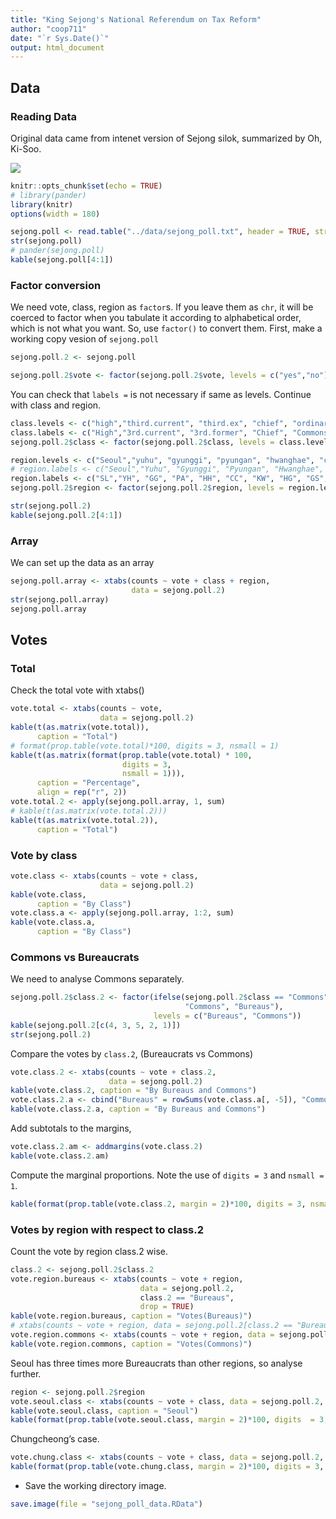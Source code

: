 ```yaml
---
title: "King Sejong's National Referendum on Tax Reform"
author: "coop711"
date: "`r Sys.Date()`"
output: html_document
---
```


## Data

### Reading Data 

Original data came from intenet version of Sejong silok, summarized by Oh, Ki-Soo.

![](../pics/sejong_poll_data.png)


```r
knitr::opts_chunk$set(echo = TRUE)
# library(pander)
library(knitr)
options(width = 180)
```

```r
sejong.poll <- read.table("../data/sejong_poll.txt", header = TRUE, stringsAsFactors = FALSE)
str(sejong.poll)
# pander(sejong.poll)
kable(sejong.poll[4:1])
```

### Factor conversion

We need vote, class, region as `factor`s. If you leave them as `chr`, it will be coerced to factor when you tabulate it according to alphabetical order, which is not what you want. So, use `factor()` to convert them. First, make a working copy vesion of `sejong.poll`

```r
sejong.poll.2 <- sejong.poll
```

```r
sejong.poll.2$vote <- factor(sejong.poll.2$vote, levels = c("yes","no"), labels = c("Yes", "No"))
```

You can check that `labels = ` is not necessary if same as levels. Continue with class and region.

```r
class.levels <- c("high","third.current", "third.ex", "chief", "ordinary")
class.labels <- c("High","3rd.current", "3rd.former", "Chief", "Commons")
sejong.poll.2$class <- factor(sejong.poll.2$class, levels = class.levels, labels = class.labels)
```

```r
region.levels <- c("Seoul","yuhu", "gyunggi", "pyungan", "hwanghae", "chungcheong", "kangwon", "hamgil", "gyungsang", "jeolla")
# region.labels <- c("Seoul","Yuhu", "Gyunggi", "Pyungan", "Hwanghae", "Chungcheong", "Kangwon", "Hamgil", "Gyungsang", "Jeolla")
region.labels <- c("SL","YH", "GG", "PA", "HH", "CC", "KW", "HG", "GS", "JL")
sejong.poll.2$region <- factor(sejong.poll.2$region, levels = region.levels, labels = region.labels)
```

```r
str(sejong.poll.2)
kable(sejong.poll.2[4:1])
```

### Array

We can set up the data as an array

```r
sejong.poll.array <- xtabs(counts ~ vote + class + region, 
                           data = sejong.poll.2)
str(sejong.poll.array)
sejong.poll.array
```

## Votes

### Total

Check the total vote with xtabs()

```r
vote.total <- xtabs(counts ~ vote, 
                    data = sejong.poll.2)
kable(t(as.matrix(vote.total)), 
      caption = "Total")
# format(prop.table(vote.total)*100, digits = 3, nsmall = 1)
kable(t(as.matrix(format(prop.table(vote.total) * 100, 
                         digits = 3, 
                         nsmall = 1))), 
      caption = "Percentage", 
      align = rep("r", 2))
vote.total.2 <- apply(sejong.poll.array, 1, sum)
# kable(t(as.matrix(vote.total.2)))
kable(t(as.matrix(vote.total.2)), 
      caption = "Total")
```

### Vote by class

```r
vote.class <- xtabs(counts ~ vote + class, 
                    data = sejong.poll.2)
kable(vote.class, 
      caption = "By Class")
vote.class.a <- apply(sejong.poll.array, 1:2, sum)
kable(vote.class.a, 
      caption = "By Class")
```

### Commons vs Bureaucrats

We need to analyse Commons separately. 

```r
sejong.poll.2$class.2 <- factor(ifelse(sejong.poll.2$class == "Commons", 
                                       "Commons", "Bureaus"), 
                                levels = c("Bureaus", "Commons"))
kable(sejong.poll.2[c(4, 3, 5, 2, 1)])
str(sejong.poll.2)
```

Compare the votes by `class.2`,  (Bureaucrats vs Commons)

```r
vote.class.2 <- xtabs(counts ~ vote + class.2, 
                      data = sejong.poll.2)
kable(vote.class.2, caption = "By Bureaus and Commons")
vote.class.2.a <- cbind("Bureaus" = rowSums(vote.class.a[, -5]), "Commons" =  vote.class.a[, 5])
kable(vote.class.2.a, caption = "By Bureaus and Commons")
```

Add subtotals to the margins, 

```r
vote.class.2.am <- addmargins(vote.class.2)
kable(vote.class.2.am)
```

Compute the marginal proportions. Note the use of `digits = 3` and `nsmall = 1`.

```r
kable(format(prop.table(vote.class.2, margin = 2)*100, digits = 3, nsmall = 1), caption = "Bureaus and Commons", align = rep("r", 2))
```

### Votes by region with respect to class.2 

Count the vote by region class.2 wise.

```r
class.2 <- sejong.poll.2$class.2
vote.region.bureaus <- xtabs(counts ~ vote + region, 
                             data = sejong.poll.2, 
                             class.2 == "Bureaus", 
                             drop = TRUE)
kable(vote.region.bureaus, caption = "Votes(Bureaus)")
# xtabs(counts ~ vote + region, data = sejong.poll.2[class.2 == "Bureaus", ], drop = TRUE)
vote.region.commons <- xtabs(counts ~ vote + region, data = sejong.poll.2, class.2 == "Commons", drop = TRUE)
kable(vote.region.commons, caption = "Votes(Commons)")
```

Seoul has three times more Bureaucrats than other regions, so analyse further.

```r
region <- sejong.poll.2$region
vote.seoul.class <- xtabs(counts ~ vote + class, data = sejong.poll.2, region == "SL", drop = TRUE)
kable(vote.seoul.class, caption = "Seoul")
kable(format(prop.table(vote.seoul.class, margin = 2)*100, digits  = 3, nsmall = 1), caption = "SL", align = rep("r", 3))
```

Chungcheong's case.

```r
vote.chung.class <- xtabs(counts ~ vote + class, data = sejong.poll.2, region == "CC", drop = TRUE)
kable(format(prop.table(vote.chung.class, margin = 2)*100, digits = 3, nsmall = 1), caption = "CC", align = rep("r", 3))
```

- Save the working directory image.

```r
save.image(file = "sejong_poll_data.RData")
```


